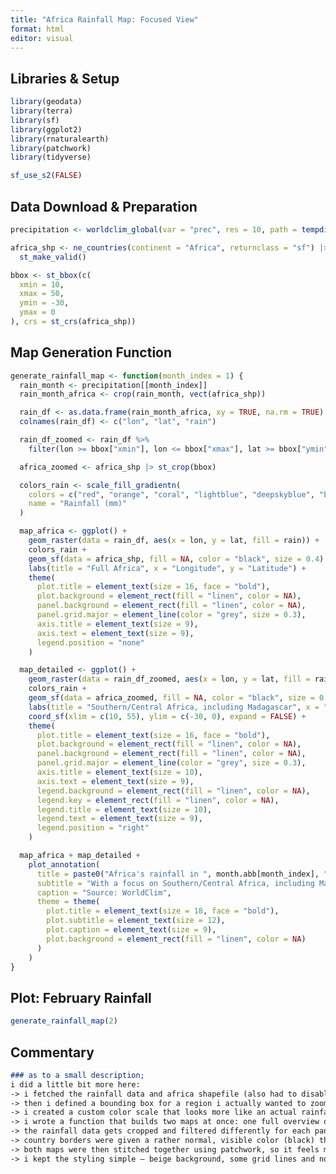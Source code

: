 ```yaml
---
title: "Africa Rainfall Map: Focused View"
format: html
editor: visual
---
```


## Libraries & Setup

```r
library(geodata)
library(terra)
library(sf)
library(ggplot2)
library(rnaturalearth)
library(patchwork)
library(tidyverse)

sf_use_s2(FALSE)
```

## Data Download & Preparation

```r
precipitation <- worldclim_global(var = "prec", res = 10, path = tempdir())

africa_shp <- ne_countries(continent = "Africa", returnclass = "sf") |>
  st_make_valid()

bbox <- st_bbox(c(
  xmin = 10,
  xmax = 50,
  ymin = -30,
  ymax = 0
), crs = st_crs(africa_shp))
```

## Map Generation Function

```r
generate_rainfall_map <- function(month_index = 1) {
  rain_month <- precipitation[[month_index]]
  rain_month_africa <- crop(rain_month, vect(africa_shp))

  rain_df <- as.data.frame(rain_month_africa, xy = TRUE, na.rm = TRUE)
  colnames(rain_df) <- c("lon", "lat", "rain")

  rain_df_zoomed <- rain_df %>%
    filter(lon >= bbox["xmin"], lon <= bbox["xmax"], lat >= bbox["ymin"], lat <= bbox["ymax"])

  africa_zoomed <- africa_shp |> st_crop(bbox)

  colors_rain <- scale_fill_gradientn(
    colors = c("red", "orange", "coral", "lightblue", "deepskyblue", "blue"),
    name = "Rainfall (mm)"
  )

  map_africa <- ggplot() +
    geom_raster(data = rain_df, aes(x = lon, y = lat, fill = rain)) +
    colors_rain +
    geom_sf(data = africa_shp, fill = NA, color = "black", size = 0.4) +
    labs(title = "Full Africa", x = "Longitude", y = "Latitude") +
    theme(
      plot.title = element_text(size = 16, face = "bold"),
      plot.background = element_rect(fill = "linen", color = NA),
      panel.background = element_rect(fill = "linen", color = NA),
      panel.grid.major = element_line(color = "grey", size = 0.3),
      axis.title = element_text(size = 9),
      axis.text = element_text(size = 9),
      legend.position = "none"
    )

  map_detailed <- ggplot() +
    geom_raster(data = rain_df_zoomed, aes(x = lon, y = lat, fill = rain)) +
    colors_rain +
    geom_sf(data = africa_zoomed, fill = NA, color = "black", size = 0.4) +
    labs(title = "Southern/Central Africa, including Madagascar", x = "Longitude", y = "Latitude") +
    coord_sf(xlim = c(10, 55), ylim = c(-30, 0), expand = FALSE) +
    theme(
      plot.title = element_text(size = 16, face = "bold"),
      plot.background = element_rect(fill = "linen", color = NA),
      panel.background = element_rect(fill = "linen", color = NA),
      panel.grid.major = element_line(color = "grey", size = 0.3),
      axis.title = element_text(size = 10),
      axis.text = element_text(size = 9),
      legend.background = element_rect(fill = "linen", color = NA),
      legend.key = element_rect(fill = "linen", color = NA),
      legend.title = element_text(size = 10),
      legend.text = element_text(size = 9),
      legend.position = "right"
    )

  map_africa + map_detailed +
    plot_annotation(
      title = paste0("Africa's rainfall in ", month.abb[month_index], " (1970–2000)"),
      subtitle = "With a focus on Southern/Central Africa, including Madagascar",
      caption = "Source: WorldClim",
      theme = theme(
        plot.title = element_text(size = 18, face = "bold"),
        plot.subtitle = element_text(size = 12),
        plot.caption = element_text(size = 9),
        plot.background = element_rect(fill = "linen", color = NA)
      )
    )
}
```

## Plot: February Rainfall

```r
generate_rainfall_map(2)
```

## Commentary

```markdown
### as to a small description;
i did a little bit more here:
-> i fetched the rainfall data and africa shapefile (also had to disable s2)
-> then i defined a bounding box for a region i actually wanted to zoom in on which is southern + central africa, plus madagascar, because after looking at the data these were the areas with actual rain
-> i created a custom color scale that looks more like an actual rainfall gradient
-> i wrote a function that builds two maps at once: one full overview of africa and one zoomed-in map
-> the rainfall data gets cropped and filtered differently for each panel – the full map hides the legend because we only need 1 legend and it will be shown for the zoomed map
-> country borders were given a rather normal, visible color (black) this time
-> both maps were then stitched together using patchwork, so it feels more like a dashboard
-> i kept the styling simple – beige background, some grid lines and no agressive coloring
```
